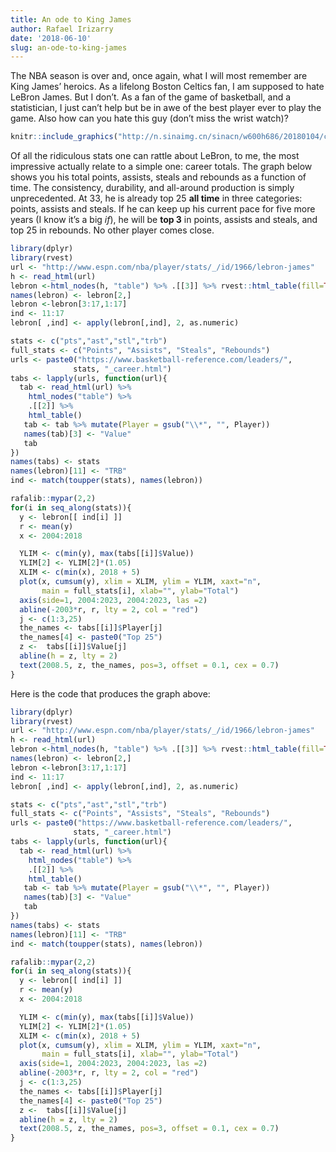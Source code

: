 ```yaml
---
title: An ode to King James
author: Rafael Irizarry
date: '2018-06-10'
slug: an-ode-to-king-james
---
```


The NBA season is over and, once again, what I will most remember are King James' heroics.
As a lifelong Boston Celtics fan, I am supposed to hate LeBron James. But I don't. As a fan of the game of basketball, and a statistician, I just can't help but be in awe of the best player ever to play the game. Also how can you hate this guy (don't miss the wrist watch)?

```r
knitr::include_graphics("http://n.sinaimg.cn/sinacn/w600h686/20180104/c476-fyqinct9321280.jpg")
```

Of all the ridiculous stats one can rattle about LeBron, to me, the most impressive actually relate to a simple one: career totals. The graph below shows you his total points, assists, steals and rebounds as a function of time. The consistency, durability, and all-around production is simply unprecedented.
At 33, he is already top 25 **all time** in three categories: points, assists and steals. If he can keep up his current pace for five more years (I know it's a big _if_), he will be **top 3** in points, assists and steals, and top 25 in rebounds. No other player comes close.  

```r
library(dplyr)
library(rvest)
url <- "http://www.espn.com/nba/player/stats/_/id/1966/lebron-james"
h <- read_html(url)
lebron <-html_nodes(h, "table") %>% .[[3]] %>% rvest::html_table(fill=TRUE)
names(lebron) <- lebron[2,]
lebron <-lebron[3:17,1:17]
ind <- 11:17
lebron[ ,ind] <- apply(lebron[,ind], 2, as.numeric)

stats <- c("pts","ast","stl","trb")
full_stats <- c("Points", "Assists", "Steals", "Rebounds")
urls <- paste0("https://www.basketball-reference.com/leaders/",
              stats, "_career.html")
tabs <- lapply(urls, function(url){
  tab <- read_html(url) %>%
    html_nodes("table") %>%
    .[[2]] %>%
    html_table()
   tab <- tab %>% mutate(Player = gsub("\\*", "", Player))
   names(tab)[3] <- "Value"
   tab
})
names(tabs) <- stats
names(lebron)[11] <- "TRB"
ind <- match(toupper(stats), names(lebron))

rafalib::mypar(2,2)
for(i in seq_along(stats)){
  y <- lebron[[ ind[i] ]]
  r <- mean(y)
  x <- 2004:2018

  YLIM <- c(min(y), max(tabs[[i]]$Value))
  YLIM[2] <- YLIM[2]*(1.05)
  XLIM <- c(min(x), 2018 + 5)
  plot(x, cumsum(y), xlim = XLIM, ylim = YLIM, xaxt="n",
       main = full_stats[i], xlab="", ylab="Total")
  axis(side=1, 2004:2023, 2004:2023, las =2)
  abline(-2003*r, r, lty = 2, col = "red")
  j <- c(1:3,25)
  the_names <- tabs[[i]]$Player[j]
  the_names[4] <- paste0("Top 25")
  z <-  tabs[[i]]$Value[j]
  abline(h = z, lty = 2)
  text(2008.5, z, the_names, pos=3, offset = 0.1, cex = 0.7)
}
```

Here is the code that produces the graph above:

```r
library(dplyr)
library(rvest)
url <- "http://www.espn.com/nba/player/stats/_/id/1966/lebron-james"
h <- read_html(url)
lebron <-html_nodes(h, "table") %>% .[[3]] %>% rvest::html_table(fill=TRUE)
names(lebron) <- lebron[2,]
lebron <-lebron[3:17,1:17]
ind <- 11:17
lebron[ ,ind] <- apply(lebron[,ind], 2, as.numeric)

stats <- c("pts","ast","stl","trb")
full_stats <- c("Points", "Assists", "Steals", "Rebounds")
urls <- paste0("https://www.basketball-reference.com/leaders/",
              stats, "_career.html")
tabs <- lapply(urls, function(url){
  tab <- read_html(url) %>%
    html_nodes("table") %>%
    .[[2]] %>%
    html_table()
   tab <- tab %>% mutate(Player = gsub("\\*", "", Player))
   names(tab)[3] <- "Value"
   tab
})
names(tabs) <- stats
names(lebron)[11] <- "TRB"
ind <- match(toupper(stats), names(lebron))

rafalib::mypar(2,2)
for(i in seq_along(stats)){
  y <- lebron[[ ind[i] ]]
  r <- mean(y)
  x <- 2004:2018

  YLIM <- c(min(y), max(tabs[[i]]$Value))
  YLIM[2] <- YLIM[2]*(1.05)
  XLIM <- c(min(x), 2018 + 5)
  plot(x, cumsum(y), xlim = XLIM, ylim = YLIM, xaxt="n",
       main = full_stats[i], xlab="", ylab="Total")
  axis(side=1, 2004:2023, 2004:2023, las =2)
  abline(-2003*r, r, lty = 2, col = "red")
  j <- c(1:3,25)
  the_names <- tabs[[i]]$Player[j]
  the_names[4] <- paste0("Top 25")
  z <-  tabs[[i]]$Value[j]
  abline(h = z, lty = 2)
  text(2008.5, z, the_names, pos=3, offset = 0.1, cex = 0.7)
}
```

